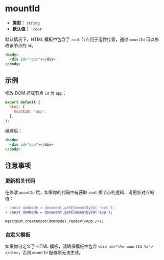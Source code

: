 # mountId

- **类型：** `string`
- **默认值：** `'root'`

默认情况下，HTML 模板中包含了 `root` 节点用于组件挂载，通过 `mountId` 可以修改该节点的 id。

```html
<body>
  <div id="root"></div>
</body>
```

## 示例

修改 DOM 挂载节点 `id` 为 `app`：

```js
export default {
  html: {
    mountId: 'app',
  },
};
```

编译后：

```html
<body>
  <div id="app"></div>
</body>
```

## 注意事项

### 更新相关代码

在修改 `mountId` 后，如果你的代码中有获取 `root` 根节点的逻辑，请更新对应的值：

```diff
- const domNode = document.getElementById('root');
+ const domNode = document.getElementById('app');

ReactDOM.createRoot(domNode).render(<App />);
```

### 自定义模板

如果你自定义了 HTML 模板，请确保模板中包含 `<div id="<%= mountId %>"></div>`，否则 `mountId` 配置项无法生效。
